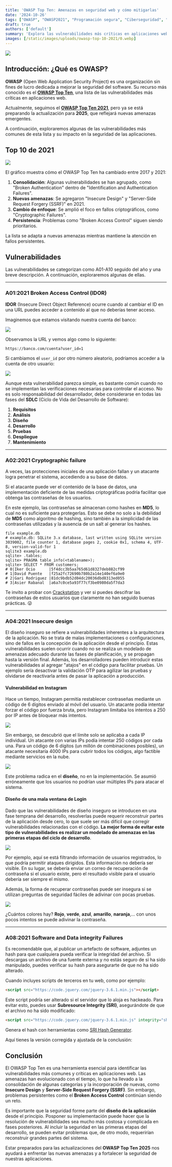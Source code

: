 ```yaml
---
title: 'OWASP Top Ten: Amenazas en seguridad web y cómo mitigarlas'
date: '2024-10-26'
tags: ["OWASP", "OWASP2021", "Programación segura", "Ciberseguridad", "Vulnerabilidades"]
draft: true
authors: ['default']
summary: 'Explora las vulnerabilidades más críticas en aplicaciones web según OWASP y cómo han evolucionado en el OWASP Top Ten 2021. Descubre qué nuevas amenazas enfrentarán los desarrolladores en la actualización de 2025 y por qué es crucial integrar la seguridad desde las primeras fases del desarrollo.'
images: [/static/images/uploads/owasp-top-10-2021/0.webp]
---
```


![](/static/images/uploads/owasp-top-10-2021/0.webp)

## **Introducción: ¿Qué es OWASP?**

**OWASP** (Open Web Application Security Project) es una organización sin fines de lucro dedicada a mejorar la seguridad del software. Su recurso más conocido es el **[OWASP Top Ten](https://owasp.org/www-project-top-ten/)**, una lista de las vulnerabilidades más críticas en aplicaciones web. 

Actualmente, seguimos el **[OWASP Top Ten 2021](https://owasp.org/Top10/)**, pero ya se está preparando la actualización para **2025**, que reflejará nuevas amenazas emergentes.

A continuación, exploraremos algunas de las vulnerabilidades más comunes de esta lista y su impacto en la seguridad de las aplicaciones.

## Top 10 de 2021

![](/static/images/uploads/owasp-top-10-2021/1.webp)

El gráfico muestra cómo el OWASP Top Ten ha cambiado entre 2017 y 2021:

1. **Consolidación**: Algunas vulnerabilidades se han agrupado, como "Broken Authentication" dentro de "Identification and Authentication Failures".
2. **Nuevas amenazas**: Se agregaron "Insecure Design" y "Server-Side Request Forgery (SSRF)" en 2021.
3. **Cambio de enfoque**: Se amplió el foco en fallos criptográficos, como "Cryptographic Failures".
4. **Persistencia**: Problemas como "Broken Access Control" siguen siendo prioritarios.

La lista se adapta a nuevas amenazas mientras mantiene la atención en fallos persistentes.

## Vulnerabilidades

Las vulnerabilidades se categorizan como A01-A10 seguido del año y una breve descripción. A continuación, exploraremos algunas de ellas.

---

### A01:2021 Broken Access Control (IDOR)

**IDOR** (Insecure Direct Object Reference) ocurre cuando al cambiar el ID en una URL puedes acceder a contenido al que no deberías tener acceso.

Imaginemos que estamos visitando nuestra cuenta del banco:

![](/static/images/uploads/owasp-top-10-2021/image1.webp)

Observamos la URL y vemos algo como lo siguiente:

```
https://banco.com/cuenta?user_id=1
```

Si cambiamos el `user_id` por otro número aleatorio, podríamos acceder a la cuenta de otro usuario:

![](/static/images/uploads/owasp-top-10-2021/image2.webp)

Aunque esta vulnerabilidad parezca simple, es bastante común cuando no se implementan las verificaciones necesarias para controlar el acceso. No es solo responsabilidad del desarrollador, debe considerarse en todas las fases del **SDLC** (Ciclo de Vida del Desarrollo de Software):
1. **Requisitos**
2. **Análisis**
3. **Diseño**
4. **Desarrollo**
5. **Pruebas**
6. **Despliegue**
7. **Mantenimiento**

---

### A02:2021 Cryptographic failure

A veces, las protecciones iniciales de una aplicación fallan y un atacante logra penetrar el sistema, accediendo a su base de datos.

Si el atacante puede ver el contenido de la base de datos, una implementación deficiente de las medidas criptográficas podría facilitar que obtenga las contraseñas de los usuarios.

En este ejemplo, las contraseñas se almacenan como hashes en **MD5**, lo cual no es suficiente para protegerlas. Esto se debe no solo a la debilidad de **MD5** como algoritmo de hashing, sino también a la simplicidad de las contraseñas utilizadas y la ausencia de un salt al generar los hashes.

```shell
file example.db
# example.db: SQLite 3.x database, last written using SQLite version 3039002, file counter 1, database pages 2, cookie 0x1, schema 4, UTF-8, version-valid-for 1
sqlite3 example.db
sqlite> .tables;
sqlite> PRAGMA table_info(<tablename>);
sqlite> SELECT * FROM customers;
# 0|Iker Ocio      |5f4dcc3b5aa765d61d8327deb882cf99
# 1|David Puente   |f25a2fc72690b780b2a14e140ef6a9e0
# 2|Gari Rodriguez |81dc9bdb52d04dc20036dbd8313ed055
# 3|Asier Rabanal  |a6a7c0ce5a93f77cf3be0980da5f7da3
```

Te invito a probar con [Crackstation](https://crackstation.net/) y ver si puedes descifrar las contraseñas de estos usuarios que claramente no han seguido buenas prácticas. 😜

---

### A04:2021 Insecure design

El diseño inseguro se refiere a vulnerabilidades inherentes a la arquitectura de la aplicación. No se trata de malas implementaciones o configuraciones, sino de fallos en la concepción de la aplicación desde el principio. Estas vulnerabilidades suelen ocurrir cuando no se realiza un modelado de amenazas adecuado durante las fases de planificación, y se propagan hasta la versión final. Además, los desarrolladores pueden introducir estas vulnerabilidades al agregar "atajos" en el código para facilitar pruebas. Un ejemplo sería desactivar la validación OTP para agilizar las pruebas y olvidarse de reactivarla antes de pasar la aplicación a producción.

#### Vulnerabilidad en Instagram

Hace un tiempo, Instagram permitía restablecer contraseñas mediante un código de 6 dígitos enviado al móvil del usuario. Un atacante podía intentar forzar el código por fuerza bruta, pero Instagram limitaba los intentos a 250 por IP antes de bloquear más intentos.

![](/static/images/uploads/owasp-top-10-2021/2.webp)

Sin embargo, se descubrió que el límite solo se aplicaba a cada IP individual. Un atacante con varias IPs podía intentar 250 códigos por cada una. Para un código de 6 dígitos (un millón de combinaciones posibles), un atacante necesitaría 4000 IPs para cubrir todos los códigos, algo factible mediante servicios en la nube.

![](/static/images/uploads/owasp-top-10-2021/3.webp)

Este problema radica en el **diseño**, no en la implementación. Se asumió erróneamente que los usuarios no podrían usar múltiples IPs para atacar el sistema.

#### Diseño de una mala ventana de Login

Dado que las vulnerabilidades de diseño inseguro se introducen en una fase temprana del desarrollo, resolverlas puede requerir reconstruir partes de la aplicación desde cero, lo que suele ser más difícil que corregir vulnerabilidades relacionadas con el código. **La mejor forma de evitar este tipo de vulnerabilidades es realizar un modelado de amenazas en las primeras etapas del ciclo de desarrollo**.

![](/static/images/uploads/owasp-top-10-2021/4.webp)

Por ejemplo, aquí se está filtrando información de usuarios registrados, lo que podría permitir ataques dirigidos. Esta información no debería ser visible. En su lugar, se debería enviar un correo de recuperación de contraseña si el usuario existe, pero el resultado visible para el usuario debería ser siempre el mismo.

Además, la forma de recuperar contraseñas puede ser insegura si se utilizan preguntas de seguridad fáciles de adivinar con pocas pruebas.

![](/static/images/uploads/owasp-top-10-2021/5.webp)

¿Cuántos colores hay? **Rojo**, **verde**, **azul**, **amarillo**, **naranja**,... con unos pocos intentos se puede adivinar la contraseña.

---

### A08:2021 Software and Data integrity Failures

Es recomendable que, al publicar un artefacto de software, adjuntes un hash para que cualquiera pueda verificar la integridad del archivo. Si descargas un archivo de una fuente externa y no estás seguro de si ha sido manipulado, puedes verificar su hash para asegurarte de que no ha sido alterado.

Cuando incluyes scripts de terceros en tu web, como por ejemplo:
```html
<script src="https://code.jquery.com/jquery-3.6.1.min.js"></script>
```
Este script podría ser alterado si el servidor que lo aloja es hackeado. Para evitar esto, puedes usar **Subresource Integrity (SRI)**, asegurándote de que el archivo no ha sido modificado:

```html
<script src="https://code.jquery.com/jquery-3.6.1.min.js" integrity="sha256-o88AwQnZB+VDvE9tvIXrMQaPlFFSUTR+nldQm1LuPXQ=" crossorigin="anonymous"></script>
```

Genera el hash con herramientas como [SRI Hash Generator](https://www.srihash.org/).


Aquí tienes la versión corregida y ajustada de la conclusión:

## **Conclusión**

El OWASP Top Ten es una herramienta esencial para identificar las vulnerabilidades más comunes y críticas en aplicaciones web. Las amenazas han evolucionado con el tiempo, lo que ha llevado a la consolidación de algunas categorías y la incorporación de nuevas, como **Insecure Design** y **Server-Side Request Forgery (SSRF)**. Sin embargo, problemas persistentes como el **Broken Access Control** continúan siendo un reto.

Es importante que la seguridad forme parte del **diseño de la aplicación** desde el principio. Posponer su implementación puede hacer que la resolución de vulnerabilidades sea mucho más costosa y complicada en fases posteriores. Al incluir la seguridad en las primeras etapas del desarrollo, se pueden evitar problemas que, de otro modo, requerirían reconstruir grandes partes del sistema.

Estar preparados para las actualizaciones del **OWASP Top Ten 2025** nos ayudará a enfrentar las nuevas amenazas y a fortalecer la seguridad de nuestras aplicaciones. 

